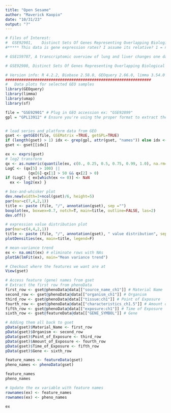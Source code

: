 ```yaml
---
title: "Open Sesame"
author: "Maverick Kaopio"
date: "10/31/23"
output: "?"
---
```

```r
# Files of Interest:
#  GSE92901, 	Distinct Sets Of Genes Representing Overlapping Biological Functions Are Altered By Intrinsic Properties Of Carbon Nanomaterials In Vitro And In Vivo
#***** This data is gene expression rates? I assume its relative? 1 = normal expression, more = increase, less = decrease.

# GSE159707, A transcriptomic overview of lung and liver changes one day after pulmonary exposure to graphene and graphene oxide

# GSE92900, Distinct Sets Of Genes Representing Overlapping Biological Functions Are Altered By Intrinsic Properties Of Carbon Nanomaterials In Vitro And In Vivo [mouse]

```

```r
# Version info: R 4.2.2, Biobase 2.58.0, GEOquery 2.66.0, limma 3.54.0
################################################################
#   Data plots for selected GEO samples
library(GEOquery)
library(limma)
library(umap)
library(sf)

file = "GSE92901" # Plug in GEO accession ex: "GSE92899"
gpl = "GPL13912" # Ensure you're using the proper format to extract the data


# load series and platform data from GEO
gset <- getGEO(file, GSEMatrix =TRUE, getGPL=TRUE)
if (length(gset) > 1) idx <- grep(gpl, attr(gset, "names")) else idx <- 1
gset <- gset[[idx]]

ex <- exprs(gset)
# log2 transform
qx <- as.numeric(quantile(ex, c(0., 0.25, 0.5, 0.75, 0.99, 1.0), na.rm=T))
LogC <- (qx[5] > 100) ||
          (qx[6]-qx[1] > 50 && qx[2] > 0)
if (LogC) { ex[which(ex <= 0)] <- NaN
  ex <- log2(ex) }

# box-and-whisker plot
dev.new(width=3+ncol(gset)/6, height=5)
par(mar=c(7,4,2,1))
title <- paste (file, "/", annotation(gset), sep ="")
boxplot(ex, boxwex=0.7, notch=T, main=title, outline=FALSE, las=2)
dev.off()

# expression value distribution plot
par(mar=c(4,4,2,1))
title <- paste (file, "/", annotation(gset), " value distribution", sep ="")
plotDensities(ex, main=title, legend=F)

# mean-variance trend
ex <- na.omit(ex) # eliminate rows with NAs
plotSA(lmFit(ex), main="Mean variance trend")
```

```r
# Checkout where the features we want are at
View(gset)
```

```r
# Access feature (gene) names from gset
# Extract the first row from phenoData
first_row <- gset@phenoData@data[["source_name_ch1"]] # Material Name
second_row <- gset@phenoData@data[["organism_ch1"]] # Organism
third_row <- gset@phenoData@data[["tissue:ch1"]] # Point of Exposure
fourth_row <- gset@phenoData@data[["characteristics_ch1.5"]] # Amount of Exposure
fifth_row <- gset@phenoData@data[["exposure:ch1"]] # Time of Exposure
sixth_row <- gset@featureData@data[["GENE_SYMBOL"]] # Gene

# Adding them all back to gset
pData(gset)$Material_Name <- first_row
pData(gset)$Organism <- second_row
pData(gset)$Point_of_Exposure <- third_row
pData(gset)$Amount_of_Exposure <- fourth_row
pData(gset)$Time_of_Exposure <- fifth_row
pData(gset)$Gene <- sixth_row
```

```r
feature_names <- featureData(gset)
pheno_names <- phenoData(gset)

feature_names
pheno_names
```

```r
# Update the ex variable with feature names
rownames(ex) <- feature_names
rownames(ex) <- pheno_names

ex
```




